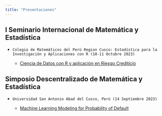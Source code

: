 ```yaml
---
title: "Presentaciones"
---
```


## I Seminario Internacional de Matemática y Estadística

- `Colegio de Matemáticos del Perú Region Cusco: Estadística para la Investigación y Aplicaciones con R (10-11 Octubre 2023)`

    - [Ciencia de Datos con R y aplicación en Riesgo Crediticio](https://github.com/walterqv/presentations)

## Simposio Descentralizado de Matemática y Estadística

- `Universidad San Antonio Abad del Cusco, Perú (14 Septiembre 2023)`

    - [Machine Learning Modeling for Probability of Default](https://github.com/walterqv/presentations)
